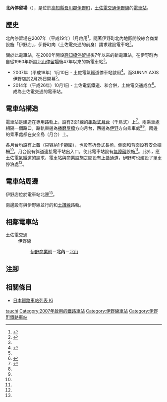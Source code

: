 {{NoteTA|G1=Transport}}
{{Infobox station
|公司色 = #3399cc
|站名 = 北內
|圖片 = Kitauchi-tramstop.jpg
|圖片說明 = 播磨屋橋方向月台
|日文原名 = 北内
|平假名 = きたうち
|羅馬拼音 = Kitauchi
|副站名 = 
|所在地 = {{JPN}}[[高知縣|高知縣]][[吾川郡|吾川郡]][[伊野町|伊野町]]
|座標 = {{coord|33|32|59.49|N|133|26|31.94|E|type:railwaystation_region:JP-24|display=inline,title}}
|車站構造 = [[地面車站|地面車站]]
|月台配置 = 2面1線
|啟用年月日 = 2007年（平成19年）1月10日
|廢站年月日 = 
|乘客人數 = 
|上下車人次 = 
|統計年度 = 
|轉車 = 
|全寬備註 = 
|adjacent = {{Adjacent stations|system=土佐電交通|line=伊野線|left=伊野商業前|right=北山|note-left=0.1km|note-mid=距離[[播磨屋橋停留場|播磨屋橋]]9.9km|note-right=0.4km}}
}}
'''北內停留場'''（{{jpn|j=北内停留場|hg=きたうちていりゅうじょう|rm=Kitauchi teiryūjō|f=y}}），是位於[[高知縣|高知縣]][[吾川郡|吾川郡]][[伊野町|伊野町]]，[[土佐電交通|土佐電交通]][[伊野線|伊野線]]的[[電車站|電車站]]。

== 歷史 ==
北內停留場在2007年（平成19年）1月啟用<ref name=jijo>{{Cite book|author=川島令三 |authorlink=川島令三 |title={{Translink|ja|全国鉄道事情大研究|全國鐵道事情大研究}} |year=2007 |publisher={{Translink|ja|草思社}} |isbn=978-4-7942-1615-1 |volume=四国篇 |page=289|language=ja}}</ref>。隨著伊野町北內地區開設綜合商業設施「{{Translink|ja|サニーマート|SUNNY MART|SUNNY AXIS}}伊野店」，伊野町向{{Translink|ja|土佐電気鉄道|土佐電氣鐵道}}（土佐電交通的前身）請求建設電車站<ref name=barrierfree>{{Cite web |url=http://wwwtb.mlit.go.jp/shikoku/soshiki/seisaku/img/news_08.pdf |title=土電伊野線「北内」バリアフリー対応新電停の紹介 |accessdate=2017-05-29 |author=土佐電気鉄道交通サービス部電車グループ技術課 |date=2007-06-27 |format=PDF |work=交通バリアフリーニュース |publisher=[[四國運輸局|四國運輸局]]交通環境部消費者行政課 |pages=5-6 |archiveurl=https://web.archive.org/web/20170808153246/http://wwwtb.mlit.go.jp/shikoku/soshiki/seisaku/img/news_08.pdf |archivedate=2017-08-08|language=ja}}</ref>。

關於此電車站，在2000年開設[[高知橋停留場|高知橋停留場]]後7年以來的新電車站，在伊野町內自從1960年新設[[北山停留場|北山停留場]]後47年以來的新電車站<ref name=barrierfree/>。
* 2007年（平成19年）1月10日 - 土佐電氣鐵道停車站啟用<ref>{{Cite book|author=[[今尾惠介|今尾惠介]]（監修） |title={{Translink|ja|日本鉄道旅行地図帳|日本鐵道旅行地圖帳}} |publisher=[[新潮社|新潮社]] |volume=11 中国四国 |year=2009 |isbn=978-4-10-790029-6 |page=60|language=ja}}</ref>。而SUNNY AXIS伊野店於2月25日開幕<ref name=barrierfree/>。
* 2014年（平成26年）10月1日 - 土佐電氣鐵道、{{Translink|ja|高知県交通|高知縣交通}}和{{Translink|ja|土佐電ドリームサービス|土佐電Dream Service}}合併，土佐電交通成立<ref>{{Cite news |title=とさでん交通：「再出発」 「便利な市民の足に」高知で設立式 新デザインの車両披露 |newspaper=[[毎日新聞|毎日新聞]] |date=2014-10-02 |author=上野宏人 |publisher=毎日新聞社|language=ja}}</ref>。成為土佐電交通的電車站。
== 電車站構造 ==
電車站是建造在專用路軌上，設有2面1線的[[相對式月台|相對式月台]]（千鳥式）上<ref name=line>{{Cite book|author=川島令三 |authorlink=川島令三 |title=四国・九州ライン 全線・全駅・全配線 |year=2013 |publisher=[[講談社|講談社]] |series=【図説】 日本の鉄道 |isbn=978-4-06-295161-6 |volume=第2巻 四国西部エリア |pages=42・94頁|language=ja}}</ref>。兩乘車處相隔一個路口，路軌東邊為[[播磨屋橋停留場|播磨屋橋]]方向月台，西邊為[[伊野停留場|伊野]]方向乘車處<ref name=jijo/><ref name=line/>。兩邊的乘車處都在安全島（月台）上。

各月台均設有上蓋（只容納1卡範圍），也設有折疊式長椅，側面和背面設有安全欄柵<ref name=barrierfree/>。月台設有斜道連接電車站出入口，使此電車站設有[[無障礙|無障礙]]設施<ref name=barrierfree/>。此外，應土佐電氣鐵道的請求，電車站與商業設施之間設有上蓋通道，伊野町也建設了單車停泊處<ref name=barrierfree/>。

== 電車站周邊 ==
{{Translink|ja|サニーマート|SUNNY MART|SUNNY AXIS}}伊野店位於電車站北邊<ref name=jijo/>。

南邊設有與伊野線並行的{{Translink|ja|国道33号|國道33號 (日本)|國道33號}}和[[土讚線|土讚線]]路軌。

== 相鄰電車站 ==
; 土佐電交通
: 伊野線
:: [[伊野商業前停留場|伊野商業前]]－'''北內'''－[[北山停留場|北山]]
== 注腳 ==
{{Reflist}}
== 相關條目 ==
{{Commonscat|Kitauchi Station (Kochi)}}
* [[日本鐵路車站列表_Ki|日本鐵路車站列表 Ki]]
{{伊野線}}
{{DEFAULTSORT:Kitauchi}}
[[Category:日本鐵路車站_Ki|tauchi]]
[[Category:2007年啟用的鐵路車站|Category:2007年啟用的鐵路車站]]
[[Category:伊野線車站|Category:伊野線車站]]
[[Category:伊野町鐵路車站|Category:伊野町鐵路車站]]